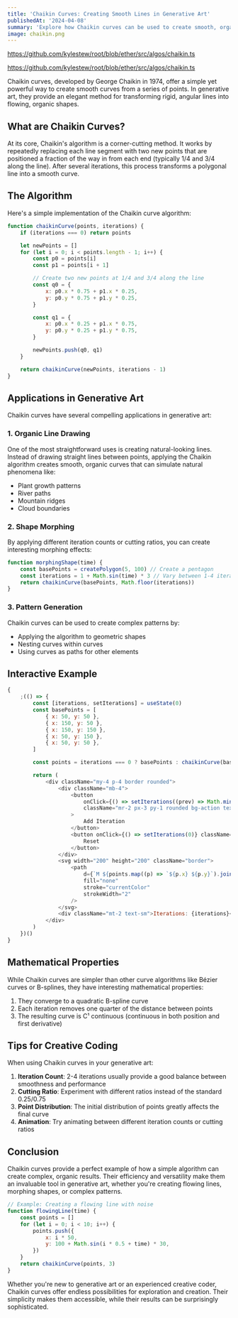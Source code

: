 ```yaml
---
title: 'Chaikin Curves: Creating Smooth Lines in Generative Art'
publishedAt: '2024-04-08'
summary: 'Explore how Chaikin curves can be used to create smooth, organic lines in generative art and creative coding.'
image: chaikin.png
---
```


https://github.com/kylestew/root/blob/ether/src/algos/chaikin.ts

https://github.com/kylestew/root/blob/ether/src/algos/chaikin.ts

Chaikin curves, developed by George Chaikin in 1974, offer a simple yet powerful way to create smooth curves from a series of points. In generative art, they provide an elegant method for transforming rigid, angular lines into flowing, organic shapes.

## What are Chaikin Curves?

At its core, Chaikin's algorithm is a corner-cutting method. It works by repeatedly replacing each line segment with two new points that are positioned a fraction of the way in from each end (typically 1/4 and 3/4 along the line). After several iterations, this process transforms a polygonal line into a smooth curve.

## The Algorithm

Here's a simple implementation of the Chaikin curve algorithm:

```javascript
function chaikinCurve(points, iterations) {
    if (iterations === 0) return points

    let newPoints = []
    for (let i = 0; i < points.length - 1; i++) {
        const p0 = points[i]
        const p1 = points[i + 1]

        // Create two new points at 1/4 and 3/4 along the line
        const q0 = {
            x: p0.x * 0.75 + p1.x * 0.25,
            y: p0.y * 0.75 + p1.y * 0.25,
        }

        const q1 = {
            x: p0.x * 0.25 + p1.x * 0.75,
            y: p0.y * 0.25 + p1.y * 0.75,
        }

        newPoints.push(q0, q1)
    }

    return chaikinCurve(newPoints, iterations - 1)
}
```

## Applications in Generative Art

Chaikin curves have several compelling applications in generative art:

### 1. Organic Line Drawing

One of the most straightforward uses is creating natural-looking lines. Instead of drawing straight lines between points, applying the Chaikin algorithm creates smooth, organic curves that can simulate natural phenomena like:

-   Plant growth patterns
-   River paths
-   Mountain ridges
-   Cloud boundaries

### 2. Shape Morphing

By applying different iteration counts or cutting ratios, you can create interesting morphing effects:

```javascript
function morphingShape(time) {
    const basePoints = createPolygon(5, 100) // Create a pentagon
    const iterations = 1 + Math.sin(time) * 3 // Vary between 1-4 iterations
    return chaikinCurve(basePoints, Math.floor(iterations))
}
```

### 3. Pattern Generation

Chaikin curves can be used to create complex patterns by:

-   Applying the algorithm to geometric shapes
-   Nesting curves within curves
-   Using curves as paths for other elements

## Interactive Example

```javascript
{
    ;(() => {
        const [iterations, setIterations] = useState(0)
        const basePoints = [
            { x: 50, y: 50 },
            { x: 150, y: 50 },
            { x: 150, y: 150 },
            { x: 50, y: 150 },
            { x: 50, y: 50 },
        ]

        const points = iterations === 0 ? basePoints : chaikinCurve(basePoints, iterations)

        return (
            <div className="my-4 p-4 border rounded">
                <div className="mb-4">
                    <button
                        onClick={() => setIterations((prev) => Math.min(prev + 1, 4))}
                        className="mr-2 px-3 py-1 rounded bg-action text-white"
                    >
                        Add Iteration
                    </button>
                    <button onClick={() => setIterations(0)} className="px-3 py-1 rounded bg-gray-200">
                        Reset
                    </button>
                </div>
                <svg width="200" height="200" className="border">
                    <path
                        d={`M ${points.map((p) => `${p.x} ${p.y}`).join(' L ')}`}
                        fill="none"
                        stroke="currentColor"
                        strokeWidth="2"
                    />
                </svg>
                <div className="mt-2 text-sm">Iterations: {iterations}</div>
            </div>
        )
    })()
}
```

## Mathematical Properties

While Chaikin curves are simpler than other curve algorithms like Bézier curves or B-splines, they have interesting mathematical properties:

1. They converge to a quadratic B-spline curve
2. Each iteration removes one quarter of the distance between points
3. The resulting curve is C¹ continuous (continuous in both position and first derivative)

## Tips for Creative Coding

When using Chaikin curves in your generative art:

1. **Iteration Count**: 2-4 iterations usually provide a good balance between smoothness and performance
2. **Cutting Ratio**: Experiment with different ratios instead of the standard 0.25/0.75
3. **Point Distribution**: The initial distribution of points greatly affects the final curve
4. **Animation**: Try animating between different iteration counts or cutting ratios

## Conclusion

Chaikin curves provide a perfect example of how a simple algorithm can create complex, organic results. Their efficiency and versatility make them an invaluable tool in generative art, whether you're creating flowing lines, morphing shapes, or complex patterns.

```javascript
// Example: Creating a flowing line with noise
function flowingLine(time) {
    const points = []
    for (let i = 0; i < 10; i++) {
        points.push({
            x: i * 50,
            y: 100 + Math.sin(i * 0.5 + time) * 30,
        })
    }
    return chaikinCurve(points, 3)
}
```

Whether you're new to generative art or an experienced creative coder, Chaikin curves offer endless possibilities for exploration and creation. Their simplicity makes them accessible, while their results can be surprisingly sophisticated.
